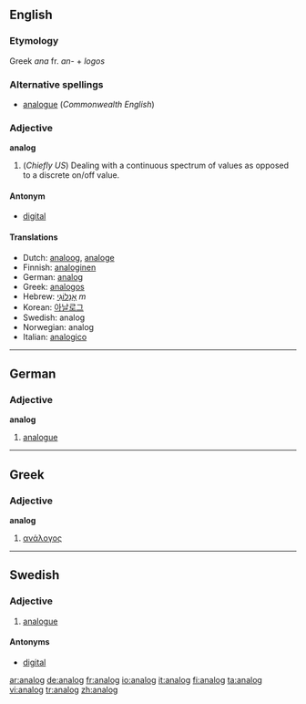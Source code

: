 ==English==

===Etymology===
Greek ''ana'' fr. ''an-'' + ''logos''

===Alternative spellings===
* [[analogue]] (''Commonwealth English'')

===Adjective===
'''analog'''

# (''Chiefly US'') Dealing with a continuous spectrum of values as opposed to a discrete on/off value.

====Antonym====
*[[digital]]

====Translations====
*Dutch: [[analoog]], [[analoge]]
*Finnish: [[analoginen]]
*German: [[analog]]
*Greek: [[analogos]]
*Hebrew: [[אָנָלוֹגִי]] ''m''
*Korean: [[아날로그]]
*Swedish: analog
*Norwegian: analog
*Italian: [[analogico]]
----

==German==
===Adjective===
'''analog'''
#[[analogue]]

----
==Greek==
===Adjective===
'''analog'''
#[[ανάλογος]]

----
==Swedish==

===Adjective===
{{sv-adj-abs}}
# [[analogue]]

====Antonyms====
* [[digital]]

[[ar:analog]]
[[de:analog]]
[[fr:analog]]
[[io:analog]]
[[it:analog]]
[[fi:analog]]
[[ta:analog]]
[[vi:analog]]
[[tr:analog]]
[[zh:analog]]